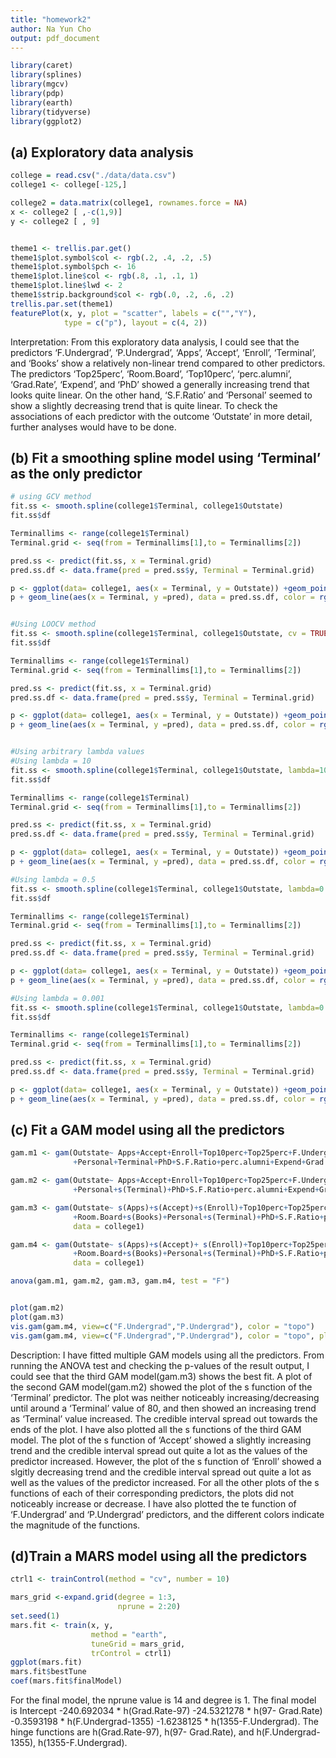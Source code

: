 ```yaml
---
title: "homework2"
author: Na Yun Cho
output: pdf_document
---
```


```r
library(caret)
library(splines)
library(mgcv)
library(pdp)
library(earth)
library(tidyverse)
library(ggplot2)
```



## (a) Exploratory data analysis
```r
college = read.csv("./data/data.csv")
college1 <- college[-125,]

college2 = data.matrix(college1, rownames.force = NA)
x <- college2 [ ,-c(1,9)]
y <- college2 [ , 9]


theme1 <- trellis.par.get()
theme1$plot.symbol$col <- rgb(.2, .4, .2, .5)
theme1$plot.symbol$pch <- 16
theme1$plot.line$col <- rgb(.8, .1, .1, 1)
theme1$plot.line$lwd <- 2
theme1$strip.background$col <- rgb(.0, .2, .6, .2)
trellis.par.set(theme1)
featurePlot(x, y, plot = "scatter", labels = c("","Y"),
            type = c("p"), layout = c(4, 2))
```

Interpretation: From this exploratory data analysis, I could see that the predictors 'F.Undergrad', 'P.Undergrad', 'Apps', 'Accept', 'Enroll', 'Terminal', and 'Books' show a relatively non-linear trend compared to other predictors. The predictors 'Top25perc', 'Room.Board', 'Top10perc', 'perc.alumni', 'Grad.Rate', 'Expend', and 'PhD' showed a generally increasing trend that looks quite linear. On the other hand, 'S.F.Ratio' and 'Personal' seemed to show a slightly decreasing trend that is quite linear. To check the associations of each predictor with the outcome 'Outstate' in more detail, further analyses would have to be done. 



## (b) Fit a smoothing spline model using 'Terminal' as the only predictor
```r
# using GCV method
fit.ss <- smooth.spline(college1$Terminal, college1$Outstate)
fit.ss$df

Terminallims <- range(college1$Terminal)
Terminal.grid <- seq(from = Terminallims[1],to = Terminallims[2])

pred.ss <- predict(fit.ss, x = Terminal.grid)
pred.ss.df <- data.frame(pred = pred.ss$y, Terminal = Terminal.grid)

p <- ggplot(data= college1, aes(x = Terminal, y = Outstate)) +geom_point(color = rgb(0.2, 0.4, 0.2, 0.5))
p + geom_line(aes(x = Terminal, y =pred), data = pred.ss.df, color = rgb(0.8, 0.1, 0.1, 1)) +theme_bw()


#Using LOOCV method
fit.ss <- smooth.spline(college1$Terminal, college1$Outstate, cv = TRUE)
fit.ss$df

Terminallims <- range(college1$Terminal)
Terminal.grid <- seq(from = Terminallims[1],to = Terminallims[2])

pred.ss <- predict(fit.ss, x = Terminal.grid)
pred.ss.df <- data.frame(pred = pred.ss$y, Terminal = Terminal.grid)

p <- ggplot(data= college1, aes(x = Terminal, y = Outstate)) +geom_point(color = rgb(0.2, 0.4, 0.2, 0.5))
p + geom_line(aes(x = Terminal, y =pred), data = pred.ss.df, color = rgb(0.8, 0.1, 0.1, 1)) +theme_bw()


#Using arbitrary lambda values
#Using lambda = 10
fit.ss <- smooth.spline(college1$Terminal, college1$Outstate, lambda=10)
fit.ss$df

Terminallims <- range(college1$Terminal)
Terminal.grid <- seq(from = Terminallims[1],to = Terminallims[2])

pred.ss <- predict(fit.ss, x = Terminal.grid)
pred.ss.df <- data.frame(pred = pred.ss$y, Terminal = Terminal.grid)

p <- ggplot(data= college1, aes(x = Terminal, y = Outstate)) +geom_point(color = rgb(0.2, 0.4, 0.2, 0.5))
p + geom_line(aes(x = Terminal, y =pred), data = pred.ss.df, color = rgb(0.8, 0.1, 0.1, 1)) +theme_bw()

#Using lambda = 0.5
fit.ss <- smooth.spline(college1$Terminal, college1$Outstate, lambda=0.5)
fit.ss$df

Terminallims <- range(college1$Terminal)
Terminal.grid <- seq(from = Terminallims[1],to = Terminallims[2])

pred.ss <- predict(fit.ss, x = Terminal.grid)
pred.ss.df <- data.frame(pred = pred.ss$y, Terminal = Terminal.grid)

p <- ggplot(data= college1, aes(x = Terminal, y = Outstate)) +geom_point(color = rgb(0.2, 0.4, 0.2, 0.5))
p + geom_line(aes(x = Terminal, y =pred), data = pred.ss.df, color = rgb(0.8, 0.1, 0.1, 1)) +theme_bw()

#Using lambda = 0.001
fit.ss <- smooth.spline(college1$Terminal, college1$Outstate, lambda=0.001)
fit.ss$df

Terminallims <- range(college1$Terminal)
Terminal.grid <- seq(from = Terminallims[1],to = Terminallims[2])

pred.ss <- predict(fit.ss, x = Terminal.grid)
pred.ss.df <- data.frame(pred = pred.ss$y, Terminal = Terminal.grid)

p <- ggplot(data= college1, aes(x = Terminal, y = Outstate)) +geom_point(color = rgb(0.2, 0.4, 0.2, 0.5))
p + geom_line(aes(x = Terminal, y =pred), data = pred.ss.df, color = rgb(0.8, 0.1, 0.1, 1)) +theme_bw()


```

## (c) Fit a GAM model using all the predictors
```r
gam.m1 <- gam(Outstate~ Apps+Accept+Enroll+Top10perc+Top25perc+F.Undergrad+P.Undergrad+Room.Board+Books
              +Personal+Terminal+PhD+S.F.Ratio+perc.alumni+Expend+Grad.Rate, data = college1)

gam.m2 <- gam(Outstate~ Apps+Accept+Enroll+Top10perc+Top25perc+F.Undergrad+P.Undergrad+Room.Board+Books
              +Personal+s(Terminal)+PhD+S.F.Ratio+perc.alumni+Expend+Grad.Rate, data = college1)

gam.m3 <- gam(Outstate~ s(Apps)+s(Accept)+s(Enroll)+Top10perc+Top25perc+s(F.Undergrad)+s(P.Undergrad)
              +Room.Board+s(Books)+Personal+s(Terminal)+PhD+S.F.Ratio+perc.alumni+Expend+Grad.Rate,
              data = college1)

gam.m4 <- gam(Outstate~ s(Apps)+s(Accept)+ s(Enroll)+Top10perc+Top25perc+te(F.Undergrad,P.Undergrad)
              +Room.Board+s(Books)+Personal+s(Terminal)+PhD+S.F.Ratio+perc.alumni+Expend+Grad.Rate, 
              data = college1)

anova(gam.m1, gam.m2, gam.m3, gam.m4, test = "F")


plot(gam.m2)
plot(gam.m3)
vis.gam(gam.m4, view=c("F.Undergrad","P.Undergrad"), color = "topo")
vis.gam(gam.m4, view=c("F.Undergrad","P.Undergrad"), color = "topo", plot.type = "contour")
```

Description: I have fitted multiple GAM models using all the predictors. From running the ANOVA test and checking the p-values of the result output, I could see that the third GAM model(gam.m3) shows the best fit. 
A plot of the second GAM model(gam.m2) showed the plot of the s function of the 'Terminal' predictor. The plot was neither noticeably increasing/decreasing until around a 'Terminal' value of 80, and then showed an increasing trend as 'Terminal' value increased. The credible interval spread out towards the ends of the plot.
I have also plotted all the s functions of the third GAM model. 
The plot of the s function of 'Accept' showed a slightly increasing trend and the credible interval spread out quite a lot as the values of the predictor increased. 
However, the plot of the s function of 'Enroll' showed a slgitly decreasing trend and the credible interval spread out quite a lot as well as the values of the predictor increased. 
For all the other plots of the s functions of each of their corresponding predictors, the plots did not noticeably increase or decrease. 
I have also plotted the te function of 'F.Undergrad' and 'P.Undergrad' predictors, and the different colors indicate the magnitude of the functions. 


## (d)Train a MARS model using all the predictors 
```r
ctrl1 <- trainControl(method = "cv", number = 10)

mars_grid <-expand.grid(degree = 1:3,
                        nprune = 2:20)
set.seed(1)
mars.fit <- train(x, y,
                  method = "earth",
                  tuneGrid = mars_grid,
                  trControl = ctrl1)
ggplot(mars.fit)
mars.fit$bestTune
coef(mars.fit$finalModel) 
```
For the final model, the nprune value is 14 and degree is 1. 
The final model is Intercept -240.692034 * h(Grad.Rate-97) -24.5321278 * h(97- Grad.Rate) -0.3593198 * h(F.Undergrad-1355) -1.6238125 * h(1355-F.Undergrad). 
The hinge functions are h(Grad.Rate-97), h(97- Grad.Rate), and h(F.Undergrad-1355), h(1355-F.Undergrad). 



